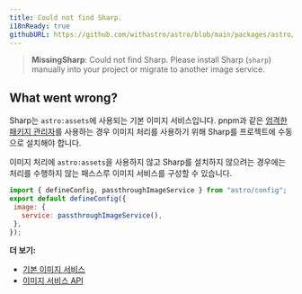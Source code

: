 ```yaml
---
title: Could not find Sharp.
i18nReady: true
githubURL: https://github.com/withastro/astro/blob/main/packages/astro/src/core/errors/errors-data.ts
---
```


> **MissingSharp**: Could not find Sharp. Please install Sharp (`sharp`) manually into your project or migrate to another image service.

## What went wrong?

Sharp는 `astro:assets`에 사용되는 기본 이미지 서비스입니다. pnpm과 같은 [엄격한 패키지 관리자](https://pnpm.io/pnpm-vs-npm#npms-flat-tree)를 사용하는 경우 이미지 처리를 사용하기 위해 Sharp를 프로젝트에 수동으로 설치해야 합니다.

이미지 처리에 `astro:assets`을 사용하지 않고 Sharp를 설치하지 않으려는 경우에는 처리를 수행하지 않는 패스스루 이미지 서비스를 구성할 수 있습니다.

```js
import { defineConfig, passthroughImageService } from "astro/config";
export default defineConfig({
 image: {
   service: passthroughImageService(),
 },
});
```

**더 보기:**

-  [기본 이미지 서비스](/ko/guides/images/#기본-이미지-서비스)
-  [이미지 서비스 API](/ko/reference/image-service-reference/)
